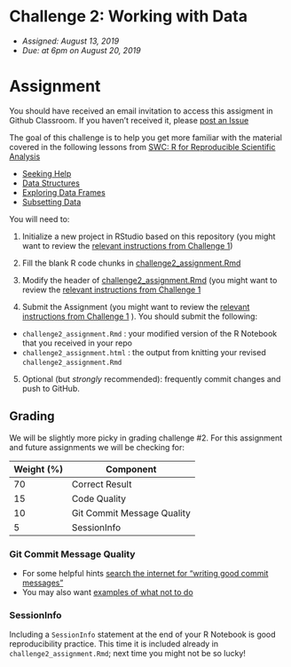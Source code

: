 
# Challenge 2: Working with Data
- *Assigned: August 13, 2019*
- *Due: at 6pm on August 20, 2019*

# Assignment
You should have received an email invitation to access this assigment in Github Classroom.  If you haven't received it, please [post an Issue](https://github.com/ibiem-master/community)

The goal of this challenge is to help you get more familiar with the material covered in the following lessons from [SWC: R for Reproducible Scientific Analysis](http://swcarpentry.github.io/r-novice-gapminder/)

- [Seeking Help](http://swcarpentry.github.io/r-novice-gapminder/03-seeking-help/)
- [Data Structures](http://swcarpentry.github.io/r-novice-gapminder/04-data-structures-part1/)
- [Exploring Data Frames](http://swcarpentry.github.io/r-novice-gapminder/05-data-structures-part2/)
- [Subsetting Data](http://swcarpentry.github.io/r-novice-gapminder/06-data-subsetting/)

You will need to:

1. Initialize a new project in RStudio based on this repository (you might want to review the [relevant instructions from Challenge 1](https://github.com/ibiem-master/challenge_1/blob/master/README.md#initialize-a-new-project))

2. Fill the blank R code chunks in [challenge2_assignment.Rmd](challenge2_assignment.Rmd)

3. Modify the header of [challenge2_assignment.Rmd](challenge2_assignment.Rmd) (you might want to review the [relevant instructions from Challenge 1](https://github.com/ibiem-master/challenge_1/blob/master/README.md#modify-the-header)

4. Submit the Assignment (you might want to review the [relevant instructions from Challenge 1](https://github.com/ibiem-master/challenge_1/blob/master/README.md#submitting-the-assignment) ).  You should submit the following:
  - `challenge2_assignment.Rmd` : your modified version of the R Notebook that you received in your repo
  - `challenge2_assignment.html` : the output from knitting your revised `challenge2_assignment.Rmd`

5. Optional (but *strongly* recommended): frequently commit changes and push to GitHub.


## Grading
We will be slightly more picky in grading challenge #2.  For this assignment and future assignments we will be checking for:

| Weight (%) | Component                  |
|------------|----------------------------|
|         70 | Correct Result             |
|         15 | Code Quality               |
|         10 | Git Commit Message Quality |
|          5 | SessionInfo                |


### Git Commit Message Quality
  - For some helpful hints [search the internet for "writing good commit messages"](https://duckduckgo.com/?q=writing+good+commit+messages)
  - You may also want [examples of what not to do](https://xkcd.com/1296/)

### SessionInfo
Including a `SessionInfo` statement at the end of your R Notebook is good reproducibility practice.  This time it is included already in `challenge2_assignment.Rmd`; next time you might not be so lucky! 

